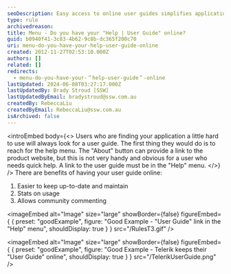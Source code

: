 ```yaml
---
seoDescription: Easy access to online user guides simplifies application usage and enhances user experience through up-to-date documentation and community engagement.
type: rule
archivedreason:
title: Menu - Do you have your "Help | User Guide" online?
guid: b0940f41-3c83-4b62-9c8b-dc365f200c70
uri: menu-do-you-have-your-help-user-guide-online
created: 2012-11-27T02:53:10.000Z
authors: []
related: []
redirects:
  - menu-do-you-have-your-＂help-user-guide＂-online
lastUpdated: 2024-06-08T03:27:17.000Z
lastUpdatedBy: Brady Stroud [SSW]
lastUpdatedByEmail: bradystroud@ssw.com.au
createdBy: RebeccaLiu
createdByEmail: RebeccaLiu@ssw.com.au
isArchived: false
---
```


<introEmbed
  body={<>
Users who are finding your application a little hard to use will always look for a user guide. The first thing they would do is to reach for the help menu. The "About" button can provide a link to the product website, but this is not very handy and obvious for a user who needs quick help. A link to the user guide must be in the "Help" menu.
  </>}
/>
There are benefits of having your user guide online:

1. Easier to keep up-to-date and maintain
2. Stats on usage
3. Allows community commenting

<imageEmbed
  alt="Image"
  size="large"
  showBorder={false}
  figureEmbed={ {
    preset: "goodExample",
    figure: "Good Example - \"User Guide\" link in the \"Help\" menu",
    shouldDisplay: true
  } }
  src="/RulesT3.gif"
/>

<imageEmbed
  alt="Image"
  size="large"
  showBorder={false}
  figureEmbed={ {
    preset: "goodExample",
    figure: "Good Example - Telerik keeps their \"User Guide\" online",
    shouldDisplay: true
  } }
  src="/TelerikUserGuide.png"
/>
